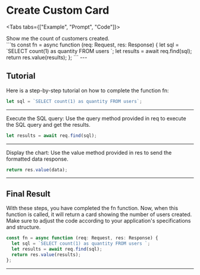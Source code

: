 # Create Custom Card

<Tabs tabs={["Example", "Prompt",  "Code"]}>
  <div style={{ maxWidth: "300px" }}>
    <Example block="examples.card"/>
  </div>
   <div class="demo-prompt">Show me the count of customers created.</div>
```ts
const fn = async function (req: Request, res: Response) {
  let sql = `SELECT count(1) as quantity FROM users `;
  let results = await req.find(sql);
  return res.value(results);
};
```
 
</Tabs>
---

## Tutorial

Here is a step-by-step tutorial on how to complete the function fn:

```ts
let sql = `SELECT count(1) as quantity FROM users`;
```

---

Execute the SQL query: Use the query method provided in req to execute the SQL query and get the results.

```ts
let results = await req.find(sql);
```

---

Display the chart: Use the value method provided in res to send the formatted data response.

```ts
return res.value(data);
```

---

## Final Result

With these steps, you have completed the fn function. Now, when this function is called, it will return a card showing the number of users created. Make sure to adjust the code according to your application's specifications and structure.

```ts
const fn = async function (req: Request, res: Response) {
  let sql = `SELECT count(1) as quantity FROM users `;
  let results = await req.find(sql);
  return res.value(results);
};
```

---

<Link label="How to create ChartLines" href="/docs/show-chart" />
<Link label="How to create Tables" href="/docs/show-table" />
